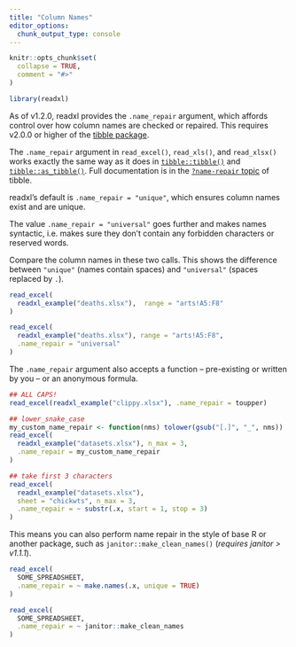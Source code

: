 ```yaml
---
title: "Column Names"
editor_options: 
  chunk_output_type: console
---
```


```r
knitr::opts_chunk$set(
  collapse = TRUE,
  comment = "#>"
)
```

```r
library(readxl)
```

As of v1.2.0, readxl provides the `.name_repair` argument, which affords control over how column names are checked or repaired. This requires v2.0.0 or higher of the [tibble package](https://tibble.tidyverse.org).

The `.name_repair` argument in `read_excel()`, `read_xls()`, and `read_xlsx()` works exactly the same way as it does in [`tibble::tibble()`](https://tibble.tidyverse.org/reference/tibble.html) and [`tibble::as_tibble()`](https://tibble.tidyverse.org/reference/as_tibble.html). Full documentation is in the [`?name-repair` topic](https://tibble.tidyverse.org/dev/reference/name-repair.html) of tibble.

readxl's default is `.name_repair = "unique"`, which ensures column names exist and are unique.

The value `.name_repair = "universal"` goes further and makes names syntactic, i.e. makes sure they don't contain any forbidden characters or reserved words.

Compare the column names in these two calls. This shows the difference between `"unique"` (names contain spaces) and `"universal"` (spaces replaced by `.`).

```r
read_excel(
  readxl_example("deaths.xlsx"),  range = "arts!A5:F8"
)

read_excel(
  readxl_example("deaths.xlsx"), range = "arts!A5:F8",
  .name_repair = "universal"
)
```

The `.name_repair` argument also accepts a function -- pre-existing or written by you -- or an anonymous formula.

```r
## ALL CAPS!
read_excel(readxl_example("clippy.xlsx"), .name_repair = toupper)

## lower_snake_case
my_custom_name_repair <- function(nms) tolower(gsub("[.]", "_", nms))
read_excel(
  readxl_example("datasets.xlsx"), n_max = 3,
  .name_repair = my_custom_name_repair
)

## take first 3 characters
read_excel(
  readxl_example("datasets.xlsx"),
  sheet = "chickwts", n_max = 3,
  .name_repair = ~ substr(.x, start = 1, stop = 3)
)
```

This means you can also perform name repair in the style of base R or another package, such as `janitor::make_clean_names()` (*requires janitor > v1.1.1*).

```r
read_excel(
  SOME_SPREADSHEET,
  .name_repair = ~ make.names(.x, unique = TRUE)
)

read_excel(
  SOME_SPREADSHEET,
  .name_repair = ~ janitor::make_clean_names
)
```

